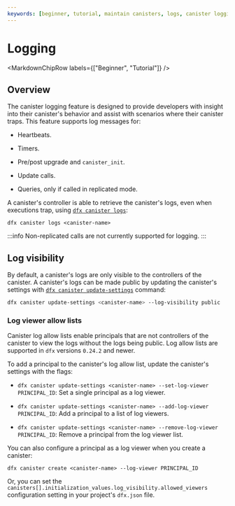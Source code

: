 ```yaml
---
keywords: [beginner, tutorial, maintain canisters, logs, canister logging, logging]
---
```



# Logging

<MarkdownChipRow labels={["Beginner", "Tutorial"]} />

## Overview

The <GlossaryTooltip>canister</GlossaryTooltip> logging feature is designed to provide developers with insight into their canister's behavior and assist with scenarios where their canister traps. This feature supports log messages for:

- Heartbeats.

- Timers.

- Pre/post upgrade and `canister_init`.

- Update calls.

- Queries, only if called in replicated mode.

A canister's controller is able to retrieve the canister's logs, even when executions trap, using [`dfx canister logs`](/docs/current/developer-docs/developer-tools/cli-tools/cli-reference/dfx-canister#dfx-canister-logs):

```
dfx canister logs <canister-name>
```

:::info
Non-replicated calls are not currently supported for logging.
:::

## Log visibility

By default, a canister's logs are only visible to the controllers of the canister. A canister's logs can be made public by updating the canister's settings with [`dfx canister update-settings`](/docs/current/developer-docs/developer-tools/cli-tools/cli-reference/dfx-canister#dfx-canister-update-settings) command:

```bash
dfx canister update-settings <canister-name> --log-visibility public
```

### Log viewer allow lists

Canister log allow lists enable principals that are not controllers of the canister to view the logs without the logs being public. Log allow lists are supported in `dfx` versions `0.24.2` and newer.

To add a principal to the canister's log allow list, update the canister's settings with the flags:

- `dfx canister update-settings <canister-name> --set-log-viewer PRINCIPAL_ID`: Set a single principal as a log viewer.

- `dfx canister update-settings <canister-name> --add-log-viewer PRINCIPAL_ID`: Add a principal to a list of log viewers.

- `dfx canister update-settings <canister-name> --remove-log-viewer PRINCIPAL_ID`: Remove a principal from the log viewer list.

You can also configure a principal as a log viewer when you create a canister:

```
dfx canister create <canister-name> --log-viewer PRINCIPAL_ID
```

Or, you can set the `canisters[].initialization_values.log_visibility.allowed_viewers` configuration setting in your project's `dfx.json` file.
